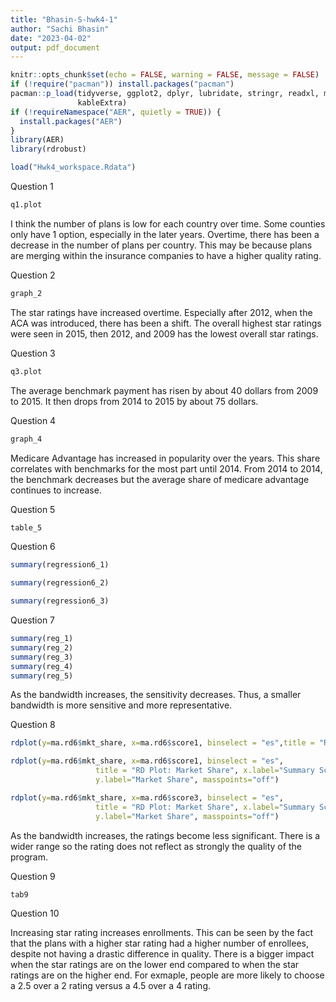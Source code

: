 ```yaml
---
title: "Bhasin-S-hwk4-1"
author: "Sachi Bhasin"
date: "2023-04-02"
output: pdf_document
---
```


```r
knitr::opts_chunk$set(echo = FALSE, warning = FALSE, message = FALSE)
if (!require("pacman")) install.packages("pacman")
pacman::p_load(tidyverse, ggplot2, dplyr, lubridate, stringr, readxl, modelsummary, data.table, gdata, scales,
               kableExtra)
if (!requireNamespace("AER", quietly = TRUE)) {
  install.packages("AER")
}
library(AER)
library(rdrobust)

load("Hwk4_workspace.Rdata")
```

\newpage

\vspace{.2in}
\noindent Question 1

```r
q1.plot
```
I think the number of plans is low for each country over time. Some counties only have 1 option, especially in the later years. Overtime, there has been a decrease in the number of plans per country. This may be because plans are merging within the insurance companies to have a higher quality rating. 


\newpage

\vspace{.2in}
\noindent Question 2

```r
graph_2
```

The star ratings have increased overtime. Especially after 2012, when the ACA was introduced, there has been a shift. The overall highest star ratings were seen in 2015, then 2012, and 2009 has the lowest overall star ratings. 

\newpage

\vspace{.2in}
\noindent Question 3

```r
q3.plot
```

The average benchmark payment has risen by about 40 dollars from 2009 to 2015. It then drops from 2014 to 2015 by about 75 dollars. 


\newpage

\vspace{.2in}
\noindent Question 4

```r
graph_4
```

Medicare Advantage has increased in popularity over the years. This share correlates with benchmarks for the most part until 2014. From 2014 to 2014, the benchmark decreases but the average share of medicare advantage continues to increase. 


\newpage

\vspace{.2in}
\noindent Question 5

```r
table_5
```


\newpage

\vspace{.2in}
\noindent Question 6

```r
summary(regression6_1)
```

```r

summary(regression6_2)
```

```r
summary(regression6_3)
```

\newpage

\vspace{.2in}
\noindent Question 7

```r
summary(reg_1)
summary(reg_2)
summary(reg_3)
summary(reg_4)
summary(reg_5)
```

As the bandwidth increases, the sensitivity decreases. Thus, a smaller bandwidth is more sensitive and more representative. 

\newpage

\vspace{.2in}
\noindent Question 8

```r
rdplot(y=ma.rd6$mkt_share, x=ma.rd6$score1, binselect = "es",title = "RD Plot: Market Share", x.label="Summary Score", y.label="Market Share", masspoints="off")
```

```r
rdplot(y=ma.rd6$mkt_share, x=ma.rd6$score1, binselect = "es", 
                   title = "RD Plot: Market Share", x.label="Summary Score", 
                   y.label="Market Share", masspoints="off")
```


```r
rdplot(y=ma.rd6$mkt_share, x=ma.rd6$score3, binselect = "es", 
                   title = "RD Plot: Market Share", x.label="Summary Score", 
                   y.label="Market Share", masspoints="off")
```

As the bandwidth increases, the ratings become less significant. There is a wider range so the rating does not reflect as strongly the quality of the program. 

\newpage

\vspace{.2in}
\noindent Question 9

```r
tab9
```


\newpage

\vspace{.2in}
\noindent Question 10 

Increasing star rating increases enrollments. This can be seen by the fact that the plans with a higher star rating had a higher number of enrollees, despite not having a drastic difference in quality. There is a bigger impact when the star ratings are on the lower end compared to when the star ratings are on the higher end. For exmaple, people are more likely to choose a 2.5 over a 2 rating versus a 4.5 over a 4 rating. 

